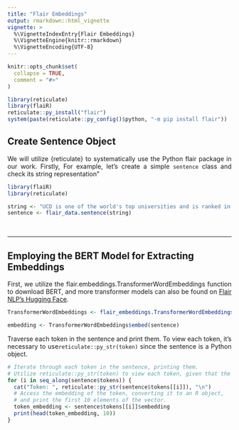 ```yaml
---
title: "Flair Embeddings"
output: rmarkdown::html_vignette
vignette: >
  %\VignetteIndexEntry{Flair Embeddings}
  %\VignetteEngine{knitr::rmarkdown}
  %\VignetteEncoding{UTF-8}
---
```


```r
knitr::opts_chunk$set(
  collapse = TRUE,
  comment = "#>"
)
```

```r
library(reticulate)
library(flaiR)
reticulate::py_install("flair")
system(paste(reticulate::py_config()$python, "-m pip install flair"))
```


## Create Sentence Object

<div style="text-align: justify">

We will utilize {reticulate} to systematically use the Python flair package in our work. Firstly, For example, let's create a simple `sentence` class and check its string representation"

```r
library(flaiR)
library(reticulate)
```


```r
string <- "UCD is one of the world's top universities and is ranked in the top 1% of higher education institutions worldwide."
sentence <- flair_data.sentence(string)
```

</div>
&nbsp;

-----

## Employing the BERT Model for Extracting Embeddings

<div style="text-align: justify">

First, we utilize the flair.embeddings.TransformerWordEmbeddings function to download BERT, and more transformer models can also be found on [Flair NLP's Hugging Face](https://huggingface.co/flair).

```r
TransformerWordEmbeddings <- flair_embeddings.TransformerWordEmbeddings("bert-base-uncased")
```


```r
embedding <- TransformerWordEmbeddings$embed(sentence)
```

Traverse each token in the sentence and print them. To view each token, it's necessary to use` reticulate::py_str(token)` since the sentence is a Python object.

```r
# Iterate through each token in the sentence, printing them. 
# Utilize reticulate::py_str(token) to view each token, given that the sentence is a Python object.
for (i in seq_along(sentence$tokens)) {
  cat("Token: ", reticulate::py_str(sentence$tokens[[i]]), "\n")
  # Access the embedding of the token, converting it to an R object, 
  # and print the first 10 elements of the vector.
  token_embedding <- sentence$tokens[[i]]$embedding
  print(head(token_embedding, 10))
}
```

</div>

